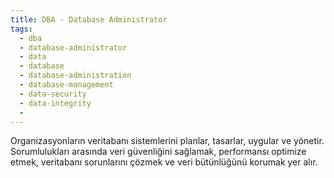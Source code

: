 ```yaml
---
title: DBA - Database Administrator
tags:
  - dba
  - database-administrator
  - data
  - database
  - database-administration
  - database-management
  - data-security
  - data-integrity
  - 
---
```


Organizasyonların veritabanı sistemlerini planlar, tasarlar, uygular ve yönetir. Sorumlulukları arasında veri güvenliğini sağlamak, performansı optimize etmek, veritabanı sorunlarını çözmek ve veri bütünlüğünü korumak yer alır.